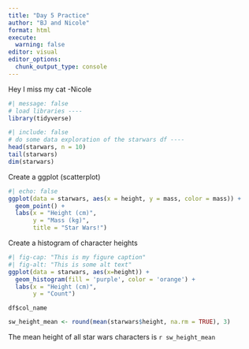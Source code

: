 ```yaml
---
title: "Day 5 Practice"
author: "BJ and Nicole"
format: html
execute: 
  warning: false
editor: visual
editor_options: 
  chunk_output_type: console
---
```


Hey I miss my cat 
  -Nicole

```r

#| message: false
# load libraries ----
library(tidyverse)
```

```r
#| include: false
# do some data exploration of the starwars df ----
head(starwars, n = 10)
tail(starwars)
dim(starwars)
```

Create a ggplot (scatterplot)

```r

#| echo: false
ggplot(data = starwars, aes(x = height, y = mass, color = mass)) +
  geom_point() +
  labs(x = "Height (cm)", 
       y = "Mass (kg)",
       title = "Star Wars!")
```

Create a histogram of character heights

```r
#| fig-cap: "This is my figure caption"
#| fig-alt: "This is some alt text"
ggplot(data = starwars, aes(x=height)) +
  geom_histogram(fill = 'purple', color = 'orange') +
  labs(x = "Height (cm)",
       y = "Count")
```

`df$col_name`

```r
sw_height_mean <- round(mean(starwars$height, na.rm = TRUE), 3)
```

The mean height of all star wars characters is `r sw_height_mean`
